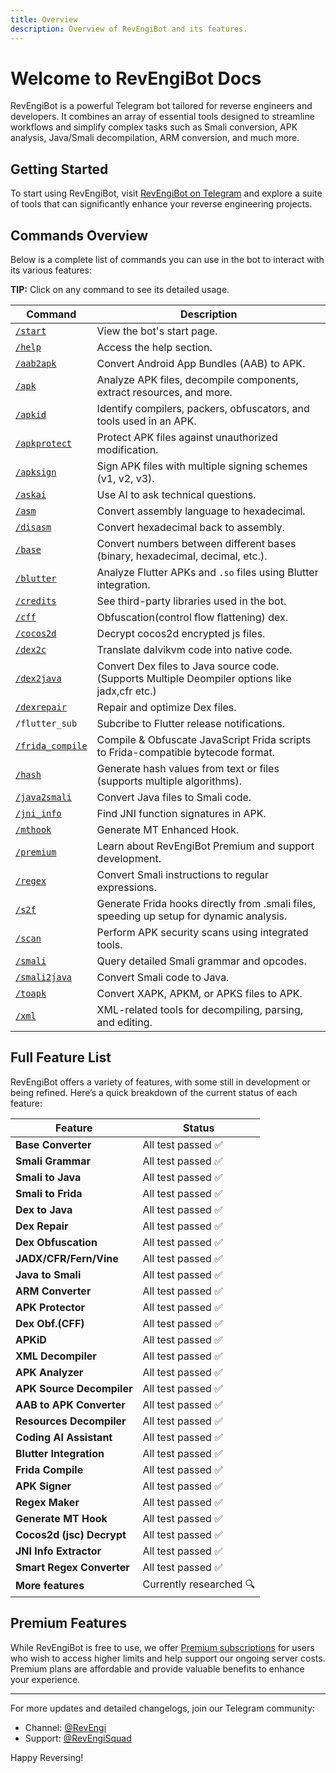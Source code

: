 ```yaml
---
title: Overview
description: Overview of RevEngiBot and its features.
---
```


# Welcome to RevEngiBot Docs

RevEngiBot is a powerful Telegram bot tailored for reverse engineers and developers. It combines an array of essential tools designed to streamline workflows and simplify complex tasks such as Smali conversion, APK analysis, Java/Smali decompilation, ARM conversion, and much more.

## Getting Started

To start using RevEngiBot, visit [RevEngiBot on Telegram](https://t.me/RevEngiBot) and explore a suite of tools that can significantly enhance your reverse engineering projects.

## Commands Overview

Below is a complete list of commands you can use in the bot to interact with its various features:

<Callout type="info">**TIP:** Click on any command to see its detailed usage.</Callout>

| Command                                            | Description                                                                                     |
| -------------------------------------------------- | ----------------------------------------------------------------------------------------------- |
| [`/start`](./docs/commands/#start)                 | View the bot's start page.                                                                      |
| [`/help`](./docs/commands/#help)                   | Access the help section.                                                                        |
| [`/aab2apk`](./docs/commands/#aab-to-apk)          | Convert Android App Bundles (AAB) to APK.                                                       |
| [`/apk`](./docs/commands/#apk)                     | Analyze APK files, decompile components, extract resources, and more.                           |
| [`/apkid` ](./docs/commands/#apkid)                | Identify compilers, packers, obfuscators, and tools used in an APK.                             |
| [`/apkprotect`](./docs/commands/#apkprotect)       | Protect APK files against unauthorized modification.                                            |
| [`/apksign`](./docs/commands/#apksign)             | Sign APK files with multiple signing schemes (v1, v2, v3).                                      |
| [`/askai`](./docs/commands/#askai)                 | Use AI to ask technical questions.                                                              |
| [`/asm`](./docs/commands/#asm)                     | Convert assembly language to hexadecimal.                                                       |
| [`/disasm`](./docs/commands/#disasm)               | Convert hexadecimal back to assembly.                                                           |
| [`/base`](./docs/commands/#base)                   | Convert numbers between different bases (binary, hexadecimal, decimal, etc.).                   |
| [`/blutter`](./docs/commands/#blutter)             | Analyze Flutter APKs and `.so` files using Blutter integration.                                 |
| [`/credits`](./docs/commands/#credits)             | See third-party libraries used in the bot.                                                      |
| [`/cff`](./docs/commands/#cff)                     | Obfuscation(control flow flattening) dex.                                                       |
| [`/cocos2d`](./docs/commands/#cocos2d)             | Decrypt cocos2d encrypted js files.                                                             |
| [`/dex2c`](./docs/commands/#dex2c)                 | Translate dalvikvm code into native code.                                                       |
| [`/dex2java`](./docs/commands/#dex2java)           | Convert Dex files to Java source code. (Supports Multiple Deompiler options like jadx,cfr etc.) |
| [`/dexrepair`](./docs/commands/#dex-repair)        | Repair and optimize Dex files.                                                                  |
| `/flutter_sub`                                     | Subcribe to Flutter release notifications.                                                      |
| [`/frida_compile`](./docs/commands/#frida_compile) | Compile & Obfuscate JavaScript Frida scripts to Frida-compatible bytecode format.               |
| [`/hash`](./docs/commands/#hash)                   | Generate hash values from text or files (supports multiple algorithms).                         |
| [`/java2smali`](./docs/commands/#java2smali)       | Convert Java files to Smali code.                                                               |
| [`/jni_info`](./docs/commands/#jni_info)           | Find JNI function signatures in APK.                                                            |
| [`/mthook`](./docs/commands/#mthook)               | Generate MT Enhanced Hook.                                                                      |
| [`/premium`](#premium)                             | Learn about RevEngiBot Premium and support development.                                         |
| [`/regex`](./docs/commands/#regex)                 | Convert Smali instructions to regular expressions.                                              |
| [`/s2f`](./docs/commands/#s2f)                     | Generate Frida hooks directly from .smali files, speeding up setup for dynamic analysis.        |
| [`/scan`](./docs/commands/#scan)                   | Perform APK security scans using integrated tools.                                              |
| [`/smali`](./docs/commands/#smali)                 | Query detailed Smali grammar and opcodes.                                                       |
| [`/smali2java`](./docs/commands/#java2smali)       | Convert Smali code to Java.                                                                     |
| [`/toapk`](./docs/commands/#toapk)                 | Convert XAPK, APKM, or APKS files to APK.                                                       |
| [`/xml`](./docs/commands/#xml)                     | XML-related tools for decompiling, parsing, and editing.                                        |

## Full Feature List

RevEngiBot offers a variety of features, with some still in development or being refined. Here’s a quick breakdown of the current status of each feature:

| Feature                   | Status                 |
| ------------------------- | ---------------------- |
| **Base Converter**        | All test passed ✅      |
| **Smali Grammar**         | All test passed ✅      |
| **Smali to Java**         | All test passed ✅      |
| **Smali to Frida**        | All test passed ✅      |
| **Dex to Java**           | All test passed ✅      |
| **Dex Repair**            | All test passed ✅      |
| **Dex Obfuscation**       | All test passed ✅      |
| **JADX/CFR/Fern/Vine**    | All test passed ✅      |
| **Java to Smali**         | All test passed ✅      |
| **ARM Converter**         | All test passed ✅      |
| **APK Protector**         | All test passed ✅      |
| **Dex Obf.(CFF)**         | All test passed ✅      |
| **APKiD**                 | All test passed ✅      |
| **XML Decompiler**        | All test passed ✅      |
| **APK Analyzer**          | All test passed ✅      |
| **APK Source Decompiler** | All test passed ✅      |
| **AAB to APK Converter**  | All test passed ✅      |
| **Resources Decompiler**  | All test passed ✅      |
| **Coding AI Assistant**   | All test passed ✅      |
| **Blutter Integration**   | All test passed ✅      |
| **Frida Compile**         | All test passed ✅      |
| **APK Signer**            | All test passed ✅      |
| **Regex Maker**           | All test passed ✅      |
| **Generate MT Hook**      | All test passed ✅      |
| **Cocos2d (jsc) Decrypt** | All test passed ✅      |
| **JNI Info Extractor**    | All test passed ✅      |
| **Smart Regex Converter** | All test passed ✅      |
| **More features**         | Currently researched 🔍 |

## Premium Features <a id="premium"></a>

While RevEngiBot is free to use, we offer [Premium subscriptions](./premium) for users who wish to access higher limits and help support our ongoing server costs. Premium plans are affordable and provide valuable benefits to enhance your experience.

<Cards>
  <Card title="Learn More About Premium" href="./docs/premium" />
</Cards>

---

For more updates and detailed changelogs, join our Telegram community:

- Channel: [@RevEngi](https://t.me/RevEngi)
- Support: [@RevEngiSquad](https://t.me/RevEngiSquad)

Happy Reversing!
